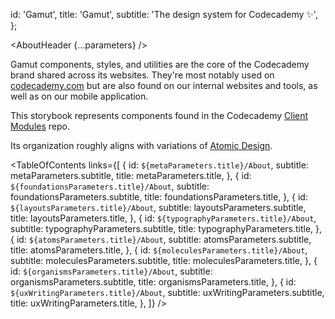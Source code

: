 


  id: 'Gamut',
  title: 'Gamut',
  subtitle: 'The design system for Codecademy ✨',
};

<Meta title="Gamut" />

<AboutHeader {...parameters} />

Gamut components, styles, and utilities are the core of the Codecademy brand shared across its websites.
They're most notably used on [codecademy.com](https://codecademy.com) but are also found on our internal websites and tools, as well as on our mobile application.

This storybook represents components found in the Codecademy [Client Modules](https://github.com/Codecademy/gamut) repo.

Its organization roughly aligns with variations of [Atomic Design](https://bradfrost.com/blog/post/atomic-web-design/).

<TableOfContents
  links={[
    {
      id: `${metaParameters.title}/About`,
      subtitle: metaParameters.subtitle,
      title: metaParameters.title,
    },
    {
      id: `${foundationsParameters.title}/About`,
      subtitle: foundationsParameters.subtitle,
      title: foundationsParameters.title,
    },
    {
      id: `${layoutsParameters.title}/About`,
      subtitle: layoutsParameters.subtitle,
      title: layoutsParameters.title,
    },
    {
      id: `${typographyParameters.title}/About`,
      subtitle: typographyParameters.subtitle,
      title: typographyParameters.title,
    },
    {
      id: `${atomsParameters.title}/About`,
      subtitle: atomsParameters.subtitle,
      title: atomsParameters.title,
    },
    {
      id: `${moleculesParameters.title}/About`,
      subtitle: moleculesParameters.subtitle,
      title: moleculesParameters.title,
    },
    {
      id: `${organismsParameters.title}/About`,
      subtitle: organismsParameters.subtitle,
      title: organismsParameters.title,
    },
    {
      id: `${uxWritingParameters.title}/About`,
      subtitle: uxWritingParameters.subtitle,
      title: uxWritingParameters.title,
    },
  ]}
/>

